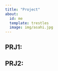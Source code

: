 ```yaml
---
title: "Project"
about:
  id: me
  template: trestles
  image: img/asahi.jpg
---
```


## PRJ1:

## PRJ2:
